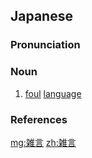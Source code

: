 ==Japanese==
{{ja-kanjitab|ぞう|ごん|yomi=o}}

===Pronunciation===
{{ja-pron|ぞうごん|y=o|acc=h|acc_ref=NHK}}

===Noun===
{{ja-noun|ぞうごん}}

# [[foul]] [[language]]

===References===
<references/>

[[mg:雑言]]
[[zh:雑言]]
